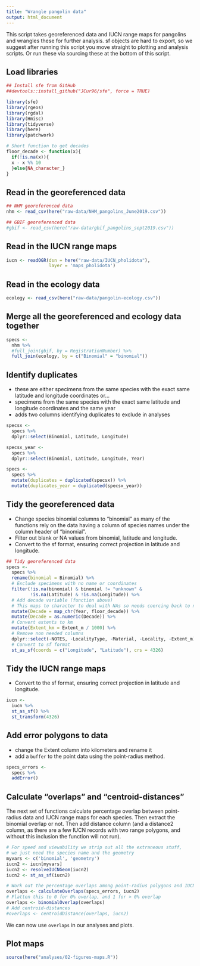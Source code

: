 ```yaml
---
title: "Wrangle pangolin data"
output: html_document
---
```


This script takes georeferenced data and IUCN range maps for pangolins and wrangles these for further analysis. sf objects are hard to export, so we suggest after running this script you move straight to plotting and analysis scripts. Or run these via sourcing these at the bottom of this script.

## Load libraries
```r
## Install sfe from GitHub
##devtools::install_github("JCur96/sfe", force = TRUE)

library(sfe)
library(rgeos)
library(rgdal)
library(Hmisc)
library(tidyverse)
library(here)
library(patchwork)

# Short function to get decades
floor_decade <- function(x){
  if(!is.na(x)){
  x - x %% 10
  }else{NA_character_}
}
```

## Read in the georeferenced data
```r
## NHM georeferenced data
nhm <- read_csv(here("raw-data/NHM_pangolins_June2019.csv"))

## GBIF georeferenced data
#gbif <- read_csv(here("raw-data/gbif_pangolins_sept2019.csv"))
```

## Read in the IUCN range maps
```r
iucn <- readOGR(dsn = here("raw-data/IUCN_pholidota"), 
                layer = 'maps_pholidota')

```

## Read in the ecology data
```r
ecology <- read_csv(here("raw-data/pangolin-ecology.csv"))
```

## Merge all the georeferenced and ecology data together
```r
specs <- 
  nhm %>%
  #full_join(gbif, by = RegistrationNumber) %>%
  full_join(ecology, by = c("Binomial" = "binomial"))
```

## Identify duplicates

- these are either specimens from the same species with the exact same latitude and longitude coordinates or...
- specimens from the same species with the exact same latitude and longitude coordinates and the same year
- adds two columns identifying duplicates to exclude in analyses

```r
specsx <-
  specs %>%
  dplyr::select(Binomial, Latitude, Longitude)

specsx_year <-
  specs %>%
  dplyr::select(Binomial, Latitude, Longitude, Year)

specs <- 
  specs %>%
  mutate(duplicates = duplicated(specsx)) %>%
  mutate(duplicates_year = duplicated(specsx_year))
```
## Tidy the georeferenced data

- Change species binomial columns to "binomial" as many of the functions rely on the data having a column of species names under the column header of "binomial". 
- Filter out blank or NA values from binomial, latitude and longitude. 
- Convert to the sf format, ensuring correct projection in latitude and longitude.
  
```r
## Tidy georeferenced data
specs <- 
  specs %>%
  rename(binomial = Binomial) %>%
  # Exclude specimens with no name or coordinates
  filter(!is.na(binomial) & binomial != "unknown" &
         !is.na(Latitude) & !is.na(Longitude)) %>%
  # Add decade variable (function above)
  # This maps to character to deal with NAs so needs coercing back to numeric
  mutate(Decade = map_chr(Year, floor_decade)) %>%
  mutate(Decade = as.numeric(Decade)) %>%
  # Convert extents to km
  mutate(Extent_km = Extent_m / 1000) %>%
  # Remove non needed columns
  dplyr::select(-NOTES, -LocalityType, -Material, -Locality, -Extent_m) %>%
  # Convert to sf format
  st_as_sf(coords = c("Longitude", "Latitude"), crs = 4326)
```

## Tidy the IUCN range maps

- Convert to the sf format, ensuring correct projection in latitude and longitude.
```r
iucn <- 
  iucn %>%
  st_as_sf() %>%
  st_transform(4326)
```

## Add error polygons to data

- change the Extent column into kilometers and rename it
- add a `buffer` to the point data using the point-radius method.
```r
specs_errors <-
  specs %>%
  addError()
```

## Calculate "overlaps" and "centroid-distances"
The next set of functions calculate percentage overlap between point-radius data and IUCN range maps for each species. Then extract the binomial overlap or not. Then add distance column (and a distance2 column, as there are a few IUCN records with two range polygons, and
without this inclusion the function will not run).

```r
# For speed and viewability we strip out all the extraneous stuff,
# we just need the species name and the geometry
myvars <- c('binomial', 'geometry')
iucn2 <- iucn[myvars]
iucn2 <- resolveIUCNGeom(iucn2)
iucn2 <- st_as_sf(iucn2)

# Work out the percentage overlaps among point-radius polygons and IUCN ranges
overlaps <- calculateOverlaps(specs_errors, iucn2)
# Flatten this to 0 for 0% overlap, and 1 for > 0% overlap
overlaps <- binomialOverlap(overlaps)
# Add centroid-distances
#overlaps <- centroidDistance(overlaps, iucn2)
```

We can now use `overlaps` in our analyses and plots. 

## Plot maps
```r
source(here("analyses/02-figures-maps.R"))
```


